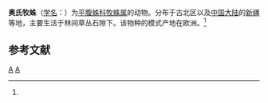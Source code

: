 {{Speciesbox
| taxon = Nomisia aussereri
| image = Nomisia aussereri.JPG
| binomial_authority = (L.Koch, 1872)<ref name='id14387'>{{cite web| url =http://www.bioinfo.cn/db05/BjdwSpecies.php?action=view&id=14387| title =奥氏牧蛛| work =《中国动物物种编目数据库》| publisher =中国科学院微生物研究所| author =中国科学院动物研究所| accessdate =2009-04-28| deadurl =yes| archiveurl =https://web.archive.org/web/20160305024035/http://www.bioinfo.cn/db05/BjdwSpecies.php?action=view&id=14387| archivedate =2016-03-05}}</ref>
}}

'''奥氏牧蛛'''（[[学名|学名]]：{{lang|la|''Nomisia aussereri''}}）为[[平腹蛛科|平腹蛛科]][[牧蛛属|牧蛛属]]的动物。分布于古北区以及[[中国大陆|中国大陆]]的[[新疆|新疆]]等地，主要生活于林间草丛石隙下。该物种的模式产地在欧洲。<ref name='id14387'/>

== 参考文献 ==
{{reflist}}

{{蜘蛛小作品}}

{{taxonbar}}
[[Category:_1872年描述的动物|A]]
[[Category:牧蛛属|A]]